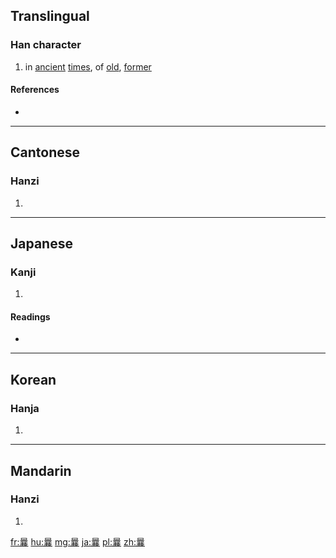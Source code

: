 ==Translingual==

===Han character===
{{Han char|rn=72|rad=日|as=17|sn=21|four=6073<sub>2</sub>|canj=日卜口女 (AYRV)|ids=⿱[[日]][[襄]]}}

# in [[ancient]] [[times]], of [[old]], [[former]]

====References====
* {{Han ref|kx=0501.370|dkj=14258|dj=0872.110|hdz=21542.040|uh=66E9|ud=26345|bh=C4E4|bd=50404}}

----

==Cantonese==

===Hanzi===
{{yue-hanzi|jyut=[[nong5]]|y=nong5}}

# {{defn|lang=yue|sort=日17}}

----

==Japanese==

===Kanji===
{{ja-kanji|grade=|rs=日17}}

# {{defn|lang=ja|sort=日17}}

====Readings====
* {{ja-readings|on=[[どう]] (dō), [[のう]] (nō)|kun=[[さき]] (saki), [[さきに]] (sakini)}}

----

==Korean==

===Hanja===
{{ko-hanja|hangeul=낭|eumhun=|rv=nang|mr=nang|y=nang}}

# {{defn|lang=ko|sort=日17}}

----

==Mandarin==

===Hanzi===
{{cmn-hanzi|pin=[[nǎng]] ([[nang3]])|wg=nang<sup>3</sup>}}

# {{defn|lang=cmn|sort=日17}}

[[fr:曩]]
[[hu:曩]]
[[mg:曩]]
[[ja:曩]]
[[pl:曩]]
[[zh:曩]]